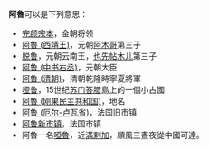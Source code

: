 '''阿魯'''可以是下列意思：
* [[完颜宗本|完颜宗本]]，金朝将领
* [[阿魯_(西靖王)|阿魯 (西靖王)]]，元朝[[阿木哥|阿木哥]]第三子
* [[脱鲁|脱鲁]]，元朝云南王，[[也先帖木儿|也先帖木儿]]第三子
* [[阿鲁_(中书右丞)|阿鲁 (中书右丞)]]，元朝大臣
* [[阿魯_(清朝)|阿魯 (清朝)]]，清朝乾隆時寧夏將軍
* [[哑鲁|哑鲁]]，15世纪[[苏门答腊|苏门答腊]]島上的一個小古國
* [[阿魯_(刚果民主共和国)|阿魯 (刚果民主共和国)]]，地名
* [[阿鲁_(厄尔-卢瓦省)|阿鲁 (厄尔-卢瓦省)]]，法国旧市镇
* [[阿鲁新市镇|阿鲁新市镇]]，法国市镇
* 阿魯一名[[啞魯|啞魯]]，近[[滿剌加|滿剌加]]，順風三晝夜從中國可達。
{{disambig|CAT=二字消歧義}}